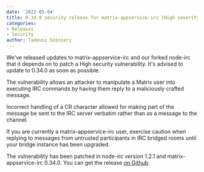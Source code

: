 ```yaml
---
date: '2022-05-04'
title: 0.34.0 security release for matrix-appservice-irc (High severity)
categories:
- Releases
- Security
author: Tadeusz Sośnierz
---
```


We've released updates to matrix-appservice-irc and our forked node-irc that it depends on to patch a High security vulnerability.
It's advised to update to 0.34.0 as soon as possible.

The vulnerability allows an attacker to manipulate a Matrix user into executing IRC commands
by having them reply to a maliciously crafted message.

Incorrect handling of a CR character allowed for making part of the message be sent to the IRC server verbatim
rather than as a message to the channel.

If you are currently a matrix-appservice-irc user, exercise caution when replying to messages from untrusted participants
in IRC bridged rooms until your bridge instance has been upgraded.

The vulnerability has been patched in node-irc version 1.2.1 and matrix-appservice-irc 0.34.0.
You can get the release [on Github](https://github.com/matrix-org/matrix-appservice-irc/releases/tag/0.34.0).
